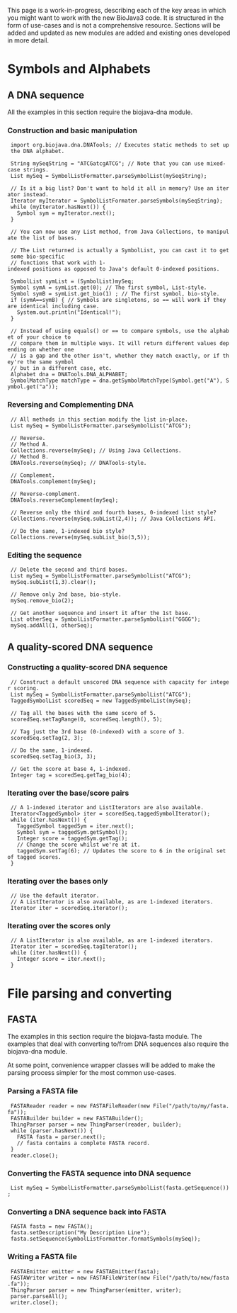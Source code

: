 This page is a work-in-progress, describing each of the key areas in which you might want to work with the new BioJava3 code. It is structured in the form of use-cases and is not a comprehensive resource. Sections will be added and updated as new modules are added and existing ones developed in more detail.

= Symbols and Alphabets =

== A DNA sequence ==

All the examples in this section require the biojava-dna module.

=== Construction and basic manipulation ===

  import org.biojava.dna.DNATools; // Executes static methods to set up the DNA alphabet.
  
  String mySeqString = "ATCGatcgATCG"; // Note that you can use mixed-case strings.
  List<Symbol> mySeq = SymbolListFormatter.parseSymbolList(mySeqString);
  
  // Is it a big list? Don't want to hold it all in memory? Use an iterator instead.
  Iterator<Symbol> myIterator = SymbolListFormater.parseSymbols(mySeqString);
  while (myIterator.hasNext()) {
    Symbol sym = myIterator.next();
  }
   
  // You can now use any List method, from Java Collections, to manipulate the list of bases.
  
  // The List returned is actually a SymbolList, you can cast it to get some bio-specific
  // functions that work with 1-indexed positions as opposed to Java's default 0-indexed positions.
  
  SymbolList symList = (SymbolList)mySeq;  
  Symbol symA = symList.get(0); // The first symbol, List-style.
  Symbol symB = symList.get_bio(1) ; // The first symbol, bio-style. 
  if (symA==symB) { // Symbols are singletons, so == will work if they are identical including case.
    System.out.println("Identical!");
  }
  
  // Instead of using equals() or == to compare symbols, use the alphabet of your choice to
  // compare them in multiple ways. It will return different values depending on whether one
  // is a gap and the other isn't, whether they match exactly, or if they're the same symbol
  // but in a different case, etc.
  Alphabet dna = DNATools.DNA_ALPHABET;
  SymbolMatchType matchType = dna.getSymbolMatchType(Symbol.get("A"), Symbol.get("a"));

=== Reversing and Complementing DNA ===

  // All methods in this section modify the list in-place.
  List<Symbol> mySeq = SymbolListFormatter.parseSymbolList("ATCG");
  
  // Reverse.
  // Method A.
  Collections.reverse(mySeq); // Using Java Collections.
  // Method B.
  DNATools.reverse(mySeq); // DNATools-style.
  
  // Complement.
  DNATools.complement(mySeq);
  
  // Reverse-complement.
  DNATools.reverseComplement(mySeq);
    
  // Reverse only the third and fourth bases, 0-indexed list style?
  Collections.reverse(mySeq.subList(2,4)); // Java Collections API.
    
  // Do the same, 1-indexed bio style?
  Collections.reverse(mySeq.subList_bio(3,5));

=== Editing the sequence ===

  // Delete the second and third bases.
  List<Symbol> mySeq = SymbolListFormatter.parseSymbolList("ATCG");
  mySeq.subList(1,3).clear();
  
  // Remove only 2nd base, bio-style.
  mySeq.remove_bio(2);
  
  // Get another sequence and insert it after the 1st base.
  List<Symbol> otherSeq = SymbolListFormatter.parseSymbolList("GGGG");
  mySeq.addAll(1, otherSeq);

== A quality-scored DNA sequence ==

=== Constructing a quality-scored DNA sequence ===

  // Construct a default unscored DNA sequence with capacity for integer scoring.
  List<Symbol> mySeq = SymbolListFormatter.parseSymbolList("ATCG");
  TaggedSymbolList<Integer> scoredSeq = new TaggedSymbolList<Integer>(mySeq);
  
  // Tag all the bases with the same score of 5.
  scoredSeq.setTagRange(0, scoredSeq.length(), 5);
  
  // Tag just the 3rd base (0-indexed) with a score of 3.
  scoredSeq.setTag(2, 3);
  
  // Do the same, 1-indexed.
  scoredSeq.setTag_bio(3, 3);
  
  // Get the score at base 4, 1-indexed.
  Integer tag = scoredSeq.getTag_bio(4);

=== Iterating over the base/score pairs ===

  // A 1-indexed iterator and ListIterators are also available.
  Iterator<TaggedSymbol<Integer>> iter = scoredSeq.taggedSymbolIterator();
  while (iter.hasNext()) {
    TaggedSymbol<Integer> taggedSym = iter.next();
    Symbol sym = taggedSym.getSymbol();
    Integer score = taggedSym.getTag();
    // Change the score whilst we're at it.
    taggedSym.setTag(6); // Updates the score to 6 in the original set of tagged scores.
  }

=== Iterating over the bases only ===

  // Use the default iterator.
  // A ListIterator is also available, as are 1-indexed iterators.
  Iterator<Symbol> iter = scoredSeq.iterator();

=== Iterating over the scores only ===

  // A ListIterator is also available, as are 1-indexed iterators.
  Iterator<Integer> iter = scoredSeq.tagIterator();
  while (iter.hasNext()) {
    Integer score = iter.next();
  }

= File parsing and converting =

== FASTA ==

The examples in this section require the biojava-fasta module. The examples that deal with converting to/from DNA sequences also require the biojava-dna module.

At some point, convenience wrapper classes will be added to make the parsing process simpler for the most common use-cases.

=== Parsing a FASTA file ===

  FASTAReader reader = new FASTAFileReader(new File("/path/to/my/fasta.fa"));
  FASTABuilder builder = new FASTABuilder();
  ThingParser<FASTA> parser = new ThingParser<FASTA>(reader, builder);
  while (parser.hasNext()) {
    FASTA fasta = parser.next(); 
    // fasta contains a complete FASTA record.
  }
  reader.close();

=== Converting the FASTA sequence into DNA sequence ===

  List<Symbol> mySeq = SymbolListFormatter.parseSymbolList(fasta.getSequence());

=== Converting a DNA sequence back into FASTA ===

  FASTA fasta = new FASTA();
  fasta.setDescription("My Description Line");
  fasta.setSequence(SymbolListFormatter.formatSymbols(mySeq));

=== Writing a FASTA file ===

  FASTAEmitter emitter = new FASTAEmitter(fasta);
  FASTAWriter writer = new FASTAFileWriter(new File("/path/to/new/fasta.fa"));
  ThingParser<FASTA> parser = new ThingParser<FASTA>(emitter, writer);
  parser.parseAll();
  writer.close();